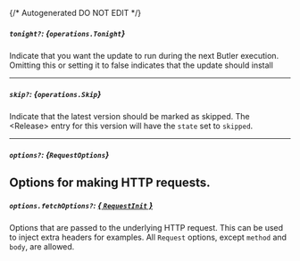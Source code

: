 {/* Autogenerated DO NOT EDIT  */}

##### `tonight?`: *{`operations.Tonight`}*
Indicate that you want the update to run during the next Butler execution. Omitting this or setting it to false indicates that the update should install

<Collapsible openLabel={Labels.showProperties} closeLabel={Labels.hideProperties}>
  <Tonight />
</Collapsible>

---
##### `skip?`: *{`operations.Skip`}*
Indicate that the latest version should be marked as skipped. The \<Release\> entry for this version will have the `state` set to `skipped`.

<Collapsible openLabel={Labels.showProperties} closeLabel={Labels.hideProperties}>
  <Skip />
</Collapsible>

---
##### `options?`: *{`RequestOptions`}*
Options for making HTTP requests.
---
##### `options.fetchOptions?`: [*{ `RequestInit` }*](https://developer.mozilla.org/en-US/docs/Web/API/Request/Request#options)
Options that are passed to the underlying HTTP request. This can be used to inject extra headers for examples. All `Request` options, except `method` and `body`, are allowed.

